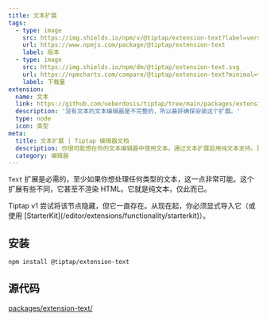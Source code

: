 ```yaml
---
title: 文本扩展
tags:
  - type: image
    src: https://img.shields.io/npm/v/@tiptap/extension-text?label=version
    url: https://www.npmjs.com/package/@tiptap/extension-text
    label: 版本
  - type: image
    src: https://img.shields.io/npm/dm/@tiptap/extension-text.svg
    url: https://npmcharts.com/compare/@tiptap/extension-text?minimal=true
    label: 下载量
extension:
  name: 文本
  link: https://github.com/ueberdosis/tiptap/tree/main/packages/extension-text
  description: '没有文本的文本编辑器是不完整的，所以最好确保安装这个扩展。'
  type: node
  icon: 类型
meta:
  title: 文本扩展 | Tiptap 编辑器文档
  description: 你很可能想在你的文本编辑器中使用文本。通过文本扩展启用纯文本支持。更多内容请见文档！
  category: 编辑器
---
```



`Text` 扩展是必需的，至少如果你想处理任何类型的文本，这一点非常可能。这个扩展有些不同，它甚至不渲染 HTML。它就是纯文本，仅此而已。

<Callout title="重大变化" variant="info">
  Tiptap v1 尝试将该节点隐藏，但它一直存在。从现在起，你必须显式导入它（或使用 [StarterKit](/editor/extensions/functionality/starterkit)）。
</Callout>

<CodeDemo path="/Nodes/Text" />

## 安装

```bash
npm install @tiptap/extension-text
```

## 源代码

[packages/extension-text/](https://github.com/ueberdosis/tiptap/blob/main/packages/extension-text/)